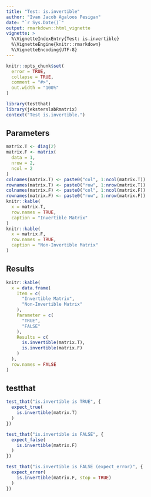 ```yaml
---
title: "Test: is.invertible"
author: "Ivan Jacob Agaloos Pesigan"
date: "`r Sys.Date()`"
output: rmarkdown::html_vignette
vignette: >
  %\VignetteIndexEntry{Test: is.invertible}
  %\VignetteEngine{knitr::rmarkdown}
  %\VignetteEncoding{UTF-8}
---
```



```r
knitr::opts_chunk$set(
  error = TRUE,
  collapse = TRUE,
  comment = "#>",
  out.width = "100%"
)
```



```r
library(testthat)
library(jeksterslabRmatrix)
context("Test is.invertible.")
```


## Parameters


```r
matrix.T <- diag(2)
matrix.F <- matrix(
  data = 1,
  nrow = 2,
  ncol = 2
)
colnames(matrix.T) <- paste0("col", 1:ncol(matrix.T))
rownames(matrix.T) <- paste0("row", 1:nrow(matrix.T))
colnames(matrix.F) <- paste0("col", 1:ncol(matrix.F))
rownames(matrix.F) <- paste0("row", 1:nrow(matrix.F))
knitr::kable(
  x = matrix.T,
  row.names = TRUE,
  caption = "Invertible Matrix"
)
knitr::kable(
  x = matrix.F,
  row.names = TRUE,
  caption = "Non-Invertible Matrix"
)
```


## Results


```r
knitr::kable(
  x = data.frame(
    Item = c(
      "Invertible Matrix",
      "Non-Invertible Matrix"
    ),
    Parameter = c(
      "TRUE",
      "FALSE"
    ),
    Results = c(
      is.invertible(matrix.T),
      is.invertible(matrix.F)
    )
  ),
  row.names = FALSE
)
```


## testthat


```r
test_that("is.invertible is TRUE", {
  expect_true(
    is.invertible(matrix.T)
  )
})
```



```r
test_that("is.invertible is FALSE", {
  expect_false(
    is.invertible(matrix.F)
  )
})
```



```r
test_that("is.invertible is FALSE (expect_error)", {
  expect_error(
    is.invertible(matrix.F, stop = TRUE)
  )
})
```

